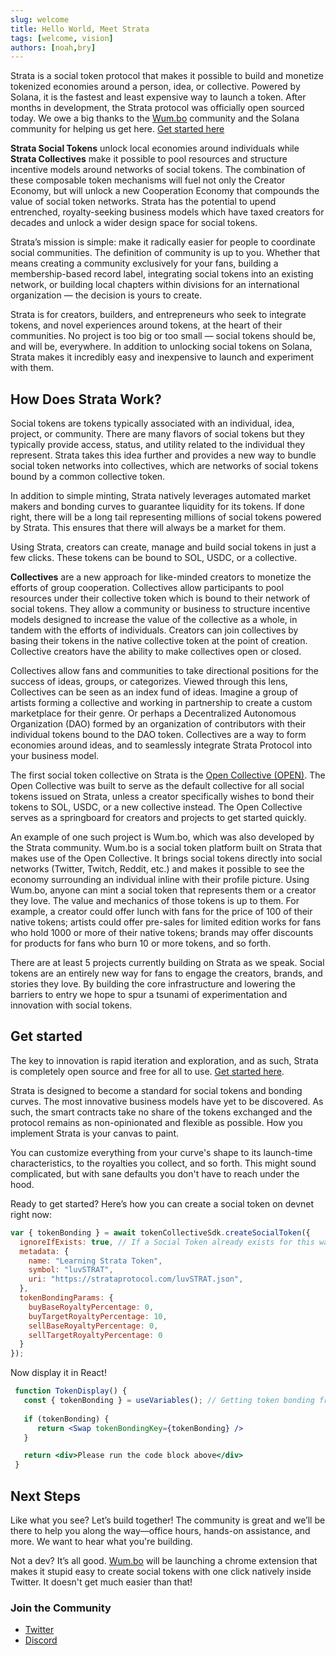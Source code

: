 ```yaml
---
slug: welcome
title: Hello World, Meet Strata
tags: [welcome, vision]
authors: [noah,bry]
---
```


Strata is a social token protocol that makes it possible to build and monetize tokenized economies around a person, idea, or collective. Powered by Solana, it is the fastest and least expensive way to launch a token. After months in development, the Strata protocol was officially open sourced today.
We owe a big thanks to the [Wum.bo](https://wum.bo) community and the Solana community for helping us get here. [Get started here](/docs/getting_started)

**Strata Social Tokens** unlock local economies around individuals while **Strata Collectives** make it possible to pool resources and structure incentive models around networks of social tokens. 
The combination of these composable token mechanisms will fuel not only the Creator Economy, but will unlock a new Cooperation Economy that compounds the value of social token networks. 
Strata has the potential to upend entrenched, royalty-seeking business models which have taxed creators for decades and unlock a wider design space for social tokens. 

Strata’s mission is simple: make it radically easier for people to coordinate social communities. 
The definition of community is up to you. Whether that means creating a community exclusively for your fans, building a membership-based record label, integrating social tokens into an existing network, or building local chapters within divisions for an international organization — the decision is yours to create. 

Strata is for creators, builders, and entrepreneurs who seek to integrate tokens, and novel experiences around tokens, at the heart of their communities. 
No project is too big or too small — social tokens should be, and will be, everywhere. 
In addition to unlocking social tokens on Solana, Strata makes it incredibly easy and inexpensive to launch and experiment with them. 

## How Does Strata Work?

Social tokens are tokens typically associated with an individual, idea, project, or community. 
There are many flavors of social tokens but they typically provide access, status, and utility related to the individual they represent.
Strata takes this idea further and provides a new way to bundle social token networks into collectives, which are networks of social tokens bound by a common collective token. 

In addition to simple minting, Strata natively leverages automated market makers and bonding curves to guarantee liquidity for its tokens. 
If done right, there will be a long tail representing millions of social tokens powered by Strata. This ensures that there will always be a market for them. 

Using Strata, creators can create, manage and build social tokens in just a few clicks. These tokens can be bound to SOL, USDC, or a collective. 

**Collectives** are a new approach for like-minded creators to monetize the efforts of group cooperation. Collectives allow participants to pool resources under  their collective token which is bound to their network of social tokens. They allow a community or business to structure incentive models designed to increase the value of the collective as a whole, in tandem with the efforts of individuals. Creators can join collectives by basing their tokens in the native collective token at the point of creation. Collective creators have the ability to make collectives open or closed. 

Collectives allow fans and communities to take directional positions for the success of ideas, groups, or categorizes. Viewed through this lens, Collectives can be seen as an index fund of ideas. Imagine a group of artists forming a collective and working in partnership to create a custom marketplace for their genre. Or perhaps a Decentralized Autonomous Organization (DAO) formed by an organization of contributors with their individual tokens bound to the DAO token. Collectives are a way to form economies around ideas, and to seamlessly integrate Strata Protocol into your business model.



The first social token collective on Strata is the [Open Collective (OPEN)](/blog/open-collective).
The Open Collective was built to serve as the default collective for all social tokens issued on Strata, unless a creator specifically wishes to bond their tokens to SOL, USDC, or a new collective instead. 
The Open Collective serves as a springboard for creators and projects to get started quickly. 

An example of one such project is Wum.bo, which was also developed by the Strata community. Wum.bo is a social token platform built on Strata that makes use of the Open Collective.
It brings social tokens directly into social networks (Twitter, Twitch, Reddit, etc.) and makes it possible to see the economy surrounding an individual inline with their profile picture.
Using Wum.bo, anyone can mint a social token that represents them or a creator they love. The value and mechanics of those tokens is up to them. 
For example, a creator could offer lunch with fans for the price of 100 of their native tokens; artists could offer pre-sales for limited edition works for fans who hold 1000 or more of their native tokens; brands may offer discounts for products for fans who burn 10 or more tokens, and so forth.  

There are at least 5 projects currently building on Strata as we speak. Social tokens are an entirely new way for fans to engage the creators, brands, and stories they love.
By building the core infrastructure and lowering the barriers to entry we hope to spur a tsunami of experimentation and innovation with social tokens. 

## Get started

The key to innovation is rapid iteration and exploration, and as such, Strata is completely open source and free for all to use. [Get started here](/docs/getting_started). 

Strata is designed to become a standard for social tokens and bonding curves. The most innovative business models have yet to be discovered.
As such, the smart contracts take no share of the tokens exchanged and the protocol remains as non-opinionated and flexible as possible. How you implement Strata is your canvas to paint. 

You can customize everything from your curve's shape to its launch-time characteristics, to the royalties you collect, and so forth. This might sound complicated, but with sane defaults you don't have to reach under the hood. 

Ready to get started? Here’s how you can create a social token on devnet right now: 


```jsx async name=create_social
var { tokenBonding } = await tokenCollectiveSdk.createSocialToken({
  ignoreIfExists: true, // If a Social Token already exists for this wallet, ignore.
  metadata: {
    name: "Learning Strata Token",
    symbol: "luvSTRAT",
    uri: "https://strataprotocol.com/luvSTRAT.json",
  },
  tokenBondingParams: {
    buyBaseRoyaltyPercentage: 0,
    buyTargetRoyaltyPercentage: 10,
    sellBaseRoyaltyPercentage: 0,
    sellTargetRoyaltyPercentage: 0
  }
});
```
Now display it in React!
```jsx live
 function TokenDisplay() {
   const { tokenBonding } = useVariables(); // Getting token bonding from above code;
   
   if (tokenBonding) {
      return <Swap tokenBondingKey={tokenBonding} />
   }

   return <div>Please run the code block above</div>
 }
```

## Next Steps

Like what you see? Let’s build together! The community is great and we’ll be there to help you along the way—office hours, hands-on assistance, and more. We want to hear what you're building. 

<CTA />

Not a dev? It’s all good. [Wum.bo](https://wum.bo) will be launching a chrome extension that makes it stupid easy to create social tokens with one click natively inside Twitter. It doesn't get much easier than that! 

### Join the Community

   * [Twitter](https://twitter.com/StrataProtocol)
   * [Discord](https://discord.gg/XQhCFg77WM)
